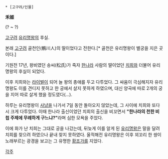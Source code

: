  * [고구려/인물]

'''禾姬'''

(? ~ ?)

[[고구려]] [[유리명왕]]의 후실.

본래 [[고구려]] 골천인(鶻川人)의 딸이었다고 전한다.[* 골천은 유리명왕이 별궁을 지은 곳이다.]

기원전 17년, 왕비였던 송씨(松氏)가 죽자 [[한나라]] 사람의 딸이었던 [[치희]]와 더불어 유리명왕의 후실이 되었다.

이후 치희와는 [[라이벌]]이 되어 늘 왕의 총애를 두고 다투었다. 그 싸움이 극심해지자 유리명왕도 이를 견디지 못하고 한 궁에서 살지 못하게 하였으며, 대신 양곡에 따로 2개의 궁을 지어 따로 살게 했을 정도였다(...).

하루는 유리명왕이 [[사냥]]을 나가서 7일 동안 돌아오지 않았는데, 그 사이에 치희와 또다시 크게 다투었다. 이때 한나라 출신이었던 치희의 출신을 비꼬면서 '''"한나라의 천한 비첩 주제에 무례하게 구느냐?"'''라며 심한 모욕을 주었다.

이에 화가 난 치희는 그대로 궁을 나갔는데, 뒤늦게 이를 알게 된 [[유리명왕]]은 말을 달려 치희를 찾으려 하였으나 끝내 찾지 못하였다. 울적해전 유리명왕은 이후 꾀꼬리 한 쌍이 노래부르는 광경을 보고는 그 유명한 [[황조가]]를 지었다.

[[각주]]
